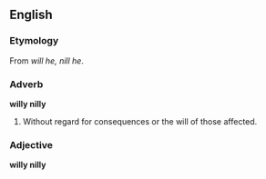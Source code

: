 ==English==

===Etymology===
From ''will he, nill he''.

===Adverb===
'''willy nilly'''
#Without regard for consequences or the will of those affected.

===Adjective===
'''willy nilly'''